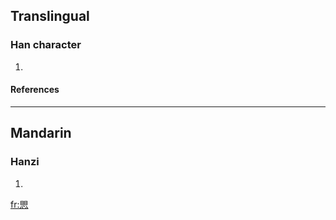 ==Translingual==
===Han character===
{{Han char|rn=61|rad=心|as=10|sn=14|four=|canj=月山心 (BUP)}}
# {{defn|Han|sort=心10}}
====References====
{{Han ref|kx=0396.280|dkj=11004|dj=0735.160|hdz=42333.120|uh=6133|ud=24883}}

----
==Mandarin==
===Hanzi===
{{cmn-hanzi|pin=[[jù]] ([[ju4]])|wg=chü<sup>4</sup>}}
# {{defn|Mandarin}}

[[fr:愳]]